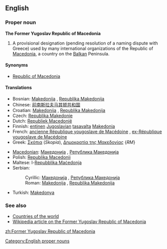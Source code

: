 ==English==

===Proper noun===
'''The Former Yugoslav Republic of Macedonia'''

# A provisional designation (pending resolution of a naming dispute with Greece) used by many international organizations of the Republic of [[Macedonia]], a country on the [[Balkan]] Peninsula.

====Synonyms====
* [[Republic of Macedonia]]

====Translations====
{{top}}
* Bosnian: [[Makedonija#Bosnian|Makedonija]] {{f}}, [[Republika Makedonija#Bosnian|Republika Makedonija]] {{f}}
* Chinese: [[前南斯拉夫马其顿共和国]]
* Croatian: [[Makedonija#Croatian|Makedonija]] {{f}}, [[Republika Makedonija#Croatian|Republika Makedonija]] {{f}}
* Czech: [[Republika Makedonie]]
* Dutch: [[Republiek Macedonië]]
* Finnish: [[entinen]] [[Jugoslavia|Jugoslavian]] [[tasavalta]] [[Makedonia]]
* French: [[ancienne République yougoslave de Macédoine]] {{f}}, [[ex-République yougoslave de Macédoine]] {{f}}
* Greek: [[Σκόπια]] (''Skopia''), [[Δημοκρατία της Μακεδονίας]] {''RM''} {{f}}
{{mid}}
* [[Macedonian]]: [[Македонија#Macedonian|Македонија]] {{f}}, [[Република Македонија#Macedonian|Република Македонија]] {{f}}
* Polish: [[Republika Macedonii]] {{f}}
* Maltese: l-[[Repubblika Maċedonja]]
* Serbian:
*: Cyrillic: [[Македонија#Serbian|Македонија]] {{f}}, [[Република Македонија#Serbian|Република Македонија]] {{f}}
*: Roman: [[Makedonija#Serbian|Makedonija]] {{f}}, [[Republika Makedonija#Serbian|Republika Makedonija]] {{f}}
* Turkish: [[Makedonya]]
{{bottom}}

===See also===
* [[Appendix:Countries of the world|Countries of the world]]
* [[w:Republic_of_Macedonia|Wikipedia article on the Former Yugoslav Republic of Macedonia]]

[[Category:English proper nouns]]

[[zh:Former Yugoslav Republic of Macedonia]]